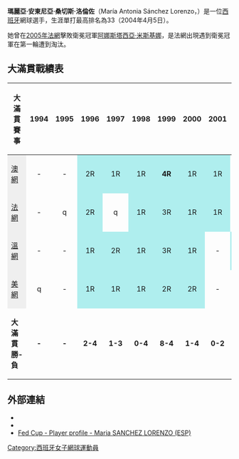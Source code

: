 {{Infobox 网球
|姓名=María Antonia Sánchez Lorenzo
|照片=
|国籍={{Flagicon|ESP}}西班牙
|生年=1977年
|生日=11月7日
|出生地= [[西班牙|西班牙]][[薩拉曼卡|薩拉曼卡]]
|居住地= 
|身高=171
|体重=59
|持拍手=右
|反拍=
|转职业年=1994
|球拍=
|球衣=
|球鞋=
|单打最高排名=33（2004年4月5日）
|双打最高排名=
|现单打排名=2006退役
|现双打排名=2006退役
|单打冠军头衔= 
|双打冠军头衔= 
|职业战绩=
|奖金=$1,268,365
|澳网最好成绩=第四輪（1999）
|法网最好成绩=第三輪（1999、2003）
|温网最好成绩=第三輪（1999）
|美网最好成绩=第三輪（2003）
|大满贯个数=雙打2個
|奥运会最好成绩=
}}

'''瑪麗亞·安東尼亞·桑切斯·洛倫佐'''（María Antonia Sánchez Lorenzo，{{bd|1977年|11月7日|catIdx=Medina}}）是一位[[西班牙|西班牙]]網球選手，生涯單打最高排名為33（2004年4月5日）。

她曾在[[2005年法國網球公開賽女子單打比賽|2005年法網]]擊敗衛冕冠軍[[阿娜斯塔西亞·米斯基娜|阿娜斯塔西亞·米斯基娜]]，是法網出現遇到衛冕冠軍在第一輪遭到淘汰。

==大滿貫戰績表==

{| class="wikitable"
|- bgcolor="#efefef"
! 大滿貫賽事 !! 1994 !! 1995 !! 1996 !! 1997 !! 1998 !! 1999 !! 2000 !! 2001 !! 2002 !! 2003 !! 2004 !! 2005 !! 2006 !! 參賽次數 !!  生涯 勝-負
|-
|style="background:#EFEFEF;"|[[澳網|澳網]]
|align="center"|-
|align="center"|-
|align="center" style="background:#afeeee;"|2R
|align="center" style="background:#afeeee;"|1R
|align="center" style="background:#afeeee;"|1R
|align="center" style="background:#afeeee;"|'''4R'''
|align="center" style="background:#afeeee;"|1R
|align="center" style="background:#afeeee;"|1R
|align="center"|-
|align="center" style="background:#afeeee;"|1R
|align="center" style="background:#afeeee;"|1R
|align="center" style="background:#afeeee;"|1R
|align="center" style="background:#afeeee;"|3R
|align="center" style="background:#EFEFEF;"|'''0 / 10'''
|align="center"|6–10
|-
|style="background:#EFEFEF;"|[[法網|法網]]
|align="center"|-
|align="center"|q
|align="center" style="background:#afeeee;"|2R
|align="center"|q
|align="center" style="background:#afeeee;"|1R
|align="center" style="background:#afeeee;"|3R
|align="center" style="background:#afeeee;"|1R
|align="center" style="background:#afeeee;"|1R
|align="center"|q
|align="center" style="background:#afeeee;"|3R
|align="center" style="background:#afeeee;"|2R
|align="center" style="background:#afeeee;"|2R
|align="center" style="background:#afeeee;"|1R
|align="center" style="background:#EFEFEF;"|'''0 / 9'''
|align="center"|7–9
|-
|style="background:#EFEFEF;"|[[溫網|溫網]]
|align="center"|-
|align="center"|-
|align="center" style="background:#afeeee;"|1R
|align="center" style="background:#afeeee;"|2R
|align="center" style="background:#afeeee;"|1R
|align="center" style="background:#afeeee;"|3R
|align="center" style="background:#afeeee;"|1R
|align="center"|-
|align="center" style="background:#afeeee;"|1R
|align="center" style="background:#afeeee;"|1R
|align="center" style="background:#afeeee;"|2R
|align="center" style="background:#afeeee;"|2R
|align="center" style="background:#afeeee;"|1R
|align="center" style="background:#EFEFEF;"|'''0 / 10'''
|align="center"|5–10
|-
|style="background:#EFEFEF;"|[[美網|美網]]
|align="center"|q
|align="center"|-
|align="center" style="background:#afeeee;"|1R
|align="center" style="background:#afeeee;"|1R
|align="center" style="background:#afeeee;"|1R
|align="center" style="background:#afeeee;"|2R
|align="center" style="background:#afeeee;"|2R
|align="center"|-
|align="center"|q
|align="center" style="background:#afeeee;"|3R
|align="center" style="background:#afeeee;"|1R
|align="center" style="background:#afeeee;"|2R
|align="center" style="background:#afeeee;"|1R
|align="center" style="background:#EFEFEF;"|'''0 / 9'''
|align="center"|5-9
|-
|'''大滿貫 勝-負'''
|align="center"|'''-'''
|align="center"|'''-'''
|align="center"|'''2-4'''
|align="center"|'''1-3'''
|align="center"|'''0-4'''
|align="center"|'''8-4'''
|align="center"|'''1-4'''
|align="center"|'''0-2'''
|align="center"|'''0-1'''
|align="center"|'''4-4'''
|align="center"|'''2-4'''
|align="center"|'''3-4'''
|align="center"|'''2-4'''
|align="center"|'''N/A'''
|align="center"|'''23-38'''
|}

==外部連結==
* {{Wta|7610}}
* {{ITF Profile|id=20003772}}
* [http://www.fedcup.com/en/players/player/profile.aspx?playerid=20003772 Fed Cup - Player profile - Maria SANCHEZ LORENZO (ESP)] {{Wayback|url=http://www.fedcup.com/en/players/player/profile.aspx?playerid=20003772 |date=20160331130159 }}

{{Authority control}}
{{DEFAULTSORT:Sanchez Lorenzo, Maria}}
[[Category:西班牙女子網球運動員|Category:西班牙女子網球運動員]]